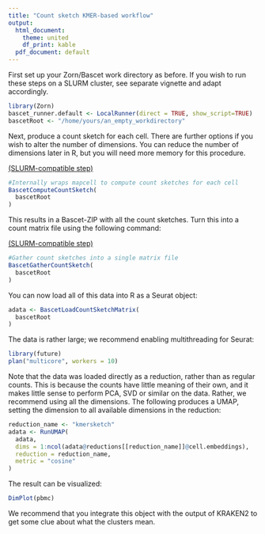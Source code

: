 ```yaml
---
title: "Count sketch KMER-based workflow"
output:
  html_document:
    theme: united
    df_print: kable
  pdf_document: default
---
```




First set up your Zorn/Bascet work directory as before. If you wish to run
these steps on a SLURM cluster, see separate vignette and adapt accordingly.

```r
library(Zorn)
bascet_runner.default <- LocalRunner(direct = TRUE, show_script=TRUE)
bascetRoot <- "/home/yours/an_empty_workdirectory"
```


Next, produce a count sketch for each cell. There are further options if you
wish to alter the number of dimensions. You can reduce the number of dimensions
later in R, but you will need more memory for this procedure.

[(SLURM-compatible step)](slurm.html)

```r
#Internally wraps mapcell to compute count sketches for each cell
BascetComputeCountSketch(
  bascetRoot
)
```


This results in a Bascet-ZIP with all the count sketches. Turn this into a count
matrix file using the following command:

[(SLURM-compatible step)](slurm.html)

```r
#Gather count sketches into a single matrix file
BascetGatherCountSketch(
  bascetRoot
)
```

You can now load all of this data into R as a Seurat object:

```r
adata <- BascetLoadCountSketchMatrix(
  bascetRoot
)
```

The data is rather large; we recommend enabling multithreading for Seurat:

```r
library(future)
plan("multicore", workers = 10)
```

Note that the data was loaded directly as a reduction, rather than as regular
counts. This is because the counts have little meaning of their own, and it
makes little sense to perform PCA, SVD or similar on the data. Rather, we
recommend using all the dimensions. The following produces a UMAP, setting
the dimension to all available dimensions in the reduction:

```r
reduction_name <- "kmersketch"
adata <- RunUMAP(
  adata,
  dims = 1:ncol(adata@reductions[[reduction_name]]@cell.embeddings),
  reduction = reduction_name,
  metric = "cosine"
)
```


The result can be visualized:
```r
DimPlot(pbmc)
```


We recommend that you integrate this object with the output of KRAKEN2 to
get some clue about what the clusters mean.

